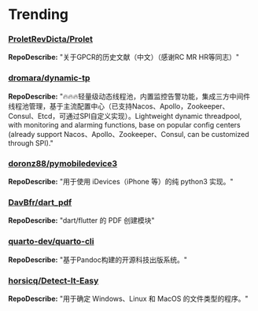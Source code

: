 
# Trending

### [ProletRevDicta/Prolet](https://github.com/ProletRevDicta/Prolet)
**RepoDescribe:** "关于GPCR的历史文献（中文）（感谢RC MR HR等同志）"
  

### [dromara/dynamic-tp](https://github.com/dromara/dynamic-tp)
**RepoDescribe:** "🔥🔥🔥轻量级动态线程池，内置监控告警功能，集成三方中间件线程池管理，基于主流配置中心（已支持Nacos、Apollo，Zookeeper、Consul、Etcd，可通过SPI自定义实现）。Lightweight dynamic threadpool, with monitoring and alarming functions, base on popular config centers (already support Nacos、Apollo、Zookeeper、Consul, can be customized through SPI)."
  

### [doronz88/pymobiledevice3](https://github.com/doronz88/pymobiledevice3)
**RepoDescribe:** "用于使用 iDevices（iPhone 等）的纯 python3 实现。"
  

### [DavBfr/dart_pdf](https://github.com/DavBfr/dart_pdf)
**RepoDescribe:** "dart/flutter 的 PDF 创建模块"
  

### [quarto-dev/quarto-cli](https://github.com/quarto-dev/quarto-cli)
**RepoDescribe:** "基于Pandoc构建的开源科技出版系统。"
  

### [horsicq/Detect-It-Easy](https://github.com/horsicq/Detect-It-Easy)
**RepoDescribe:** "用于确定 Windows、Linux 和 MacOS 的文件类型的程序。"
  